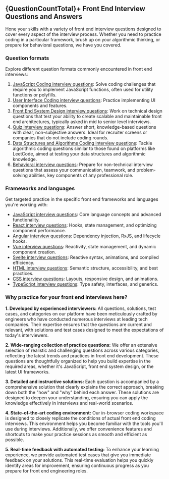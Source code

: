 
## {QuestionCountTotal}+ Front End Interview Questions and Answers

Hone your skills with a variety of front end interview questions designed to cover every aspect of the interview process. Whether you need to practice coding in a particular framework, brush up on your algorithmic thinking, or prepare for behavioral questions, we have you covered.

### Question formats

Explore different question formats commonly encountered in front end interviews:

1. [JavaScript Coding interview questions](/questions/formats/javascript-functions): Solve coding challenges that require you to implement JavaScript functions, often used for utility functions or polyfills.
2. [User Interface Coding interview questions](/questions/formats/ui-coding): Practice implementing UI components and features.
3. [Front End System Design interview questions](/questions/formats/system-design): Work on technical design questions that test your ability to create scalable and maintainable front end architectures, typically asked in mid to senior level interviews.
4. [Quiz interview questions](/questions/formats/quiz): Answer short, knowledge-based questions with clear, non-subjective answers. Ideal for recruiter screens or companies that do not include coding rounds.
5. [Data Structures and Algorithms Coding interview questions](/questions/formats/algo-coding): Tackle algorithmic coding questions similar to those found on platforms like LeetCode, aimed at testing your data structures and algorithmic knowledge.
6. [Behavioral interview questions](/behavioral-interview-playbook): Prepare for non-technical interview questions that assess your communication, teamwork, and problem-solving abilities, key components of any professional role.

### Frameworks and languages

Get targeted practice in the specific front end frameworks and languages you're working with:

- [JavaScript interview questions](/questions/javascript-interview-questions): Core language concepts and advanced functionality.
- [React interview questions](/questions/react-interview-questions): Hooks, state management, and optimizing component performance.
- [Angular interview questions](/questions/angular-interview-questions): Dependency injection, RxJS, and lifecycle hooks.
- [Vue interview questions](/questions/vue-interview-questions): Reactivity, state management, and dynamic component creation.
- [Svelte interview questions](/questions/svelte-interview-questions): Reactive syntax, animations, and compiled efficiency.
- [HTML interview questions](/questions/html-interview-questions): Semantic structure, accessibility, and best practices.
- [CSS interview questions](/questions/css-interview-questions): Layouts, responsive design, and animations.
- [TypeScript interview questions](/questions/typescript-interview-questions): Type safety, interfaces, and generics.

### Why practice for your front end interviews here?

**1. Developed by experienced interviewers:** All questions, solutions, test cases, and categories on our platform have been meticulously crafted by engineers who have conducted numerous interviews at leading tech companies. Their expertise ensures that the questions are current and relevant, with solutions and test cases designed to meet the expectations of today's interviewers.

**2. Wide-ranging collection of practice questions:** We offer an extensive selection of realistic and challenging questions across various categories, reflecting the latest trends and practices in front end development. These questions are thoughtfully organized to help you build expertise in the required areas, whether it's JavaScript, front end system design, or the latest UI frameworks.

**3. Detailed and instructive solutions:** Each question is accompanied by a comprehensive solution that clearly explains the correct approach, breaking down both the "how" and "why" behind each answer. These solutions are designed to deepen your understanding, ensuring you can apply the knowledge effectively in interviews and real-world scenarios.

**4. State-of-the-art coding environment:** Our in-browser coding workspace is designed to closely replicate the conditions of actual front end coding interviews. This environment helps you become familiar with the tools you'll use during interviews. Additionally, we offer convenience features and shortcuts to make your practice sessions as smooth and efficient as possible.

**5. Real-time feedback with automated testing:** To enhance your learning experience, we provide automated test cases that give you immediate feedback on your solutions. This real-time evaluation helps you quickly identify areas for improvement, ensuring continuous progress as you prepare for front end engineering roles.
